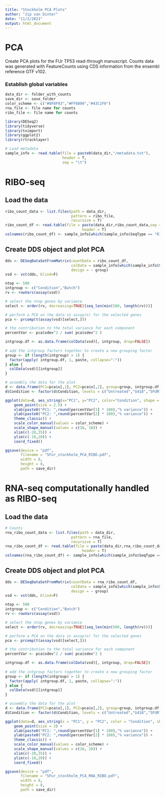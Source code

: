 ```yaml
---
title: "Stockholm PCA Plots"
author: "Jip van Dinter"
date: "11/2/2021"
output: html_document
---
```


# PCA

Create PCA plots for the FUr TP53 read-through manuscript. Counts data was generated with FeatureCounts using CDS information from the ensembl reference GTF v102.

### Establish global variables

```r
data_dir <- folder_with_counts
save_dir <- save_folder
color_scheme <- c("#8F8F93","#FF8800","#43C1F0")
rna_file <- file name for counts
ribo_file <- file name for counts

```

```r
library(DESeq2)
library(tidyverse)
library(tximport)
library(ggplot2)
library(rtracklayer)
```

```r
# Load metadata
sample_info <- read.table(file = paste0(data_dir,"/metadata.txt"),
                          header = T,
                          sep = "\t")
```

# RIBO-seq

## Load the data

```r
ribo_count_data <- list.files(path = data_dir,
                              pattern = ribo_file,
                              recursive = T)
ribo_count_df <- read.table(file = paste(data_dir,ribo_count_data,sep = "/"),
                                   header = T)
colnames(ribo_count_df) <- sample_info[which(sample_info$SeqType == "RIBO"),]$Sample.ID
```

## Create DDS object and plot PCA

```r
dds <- DESeqDataSetFromMatrix(countData = ribo_count_df,
                              colData = sample_info[which(sample_info$SeqType == "RIBO"),],
                              design = ~ group)
vsd <- vst(dds, blind=F)

ntop <- 500
intgroup <- c("Condition","Batch")
rv <- rowVars(assay(vsd))

# select the ntop genes by variance
select <- order(rv, decreasing=TRUE)[seq_len(min(500, length(rv)))]

# perform a PCA on the data in assay(x) for the selected genes
pca <- prcomp(t(assay(vsd)[select,]))

# the contribution to the total variance for each component
percentVar <- pca$sdev^2 / sum( pca$sdev^2 )

intgroup.df <- as.data.frame(colData(vsd)[, intgroup, drop=FALSE])
  
# add the intgroup factors together to create a new grouping factor
group <- if (length(intgroup) > 1) {
  factor(apply( intgroup.df, 1, paste, collapse=":"))
} else {
  colData(vsd)[[intgroup]]
}

# assembly the data for the plot
d <- data.frame(PC1=pca$x[,1], PC2=pca$x[,2], group=group, intgroup.df, name=colnames(vsd))
d$Condition <- factor(d$Condition, levels = c("Untreated","G418","5FUR"))

ggplot(data=d, aes_string(x="PC1", y="PC2", color="Condition", shape = "Batch")) + 
    geom_point(size = 2.5) + 
    xlab(paste0("PC1: ",round(percentVar[1] * 100),"% variance")) +
    ylab(paste0("PC2: ",round(percentVar[2] * 100),"% variance")) +
    theme_classic() +
    scale_color_manual(values = color_scheme) +
    scale_shape_manual(values = c(16, 18)) +
    xlim(c(-20,35)) +
    ylim(c(-10,20)) +
    coord_fixed()

ggsave(device = "pdf",
       filename = "5Fur_stockholm_PCA_RIBO.pdf",
       width = 8,
       height = 8,
       path = save_dir)
```

# RNA-seq computationally handled as RIBO-seq

## Load the data
```r
# Counts
rna_ribo_count_data <- list.files(path = data_dir,
                              pattern = rna_file,
                              recursive = T)
rna_ribo_count_df <- read.table(file = paste(data_dir,rna_ribo_count_data,sep = "/"),
                                   header = T)
colnames(rna_ribo_count_df) <- sample_info[which(sample_info$SeqType == "RNA"),]$Sample.ID
```

## Create DDS object and plot PCA

```r
dds <- DESeqDataSetFromMatrix(countData = rna_ribo_count_df,
                              colData = sample_info[which(sample_info$SeqType == "RNA"),],
                              design = ~ group)
vsd <- vst(dds, blind=F)

ntop <- 500
intgroup <- c("Condition","Batch")
rv <- rowVars(assay(vsd))

# select the ntop genes by variance
select <- order(rv, decreasing=TRUE)[seq_len(min(500, length(rv)))]

# perform a PCA on the data in assay(x) for the selected genes
pca <- prcomp(t(assay(vsd)[select,]))

# the contribution to the total variance for each component
percentVar <- pca$sdev^2 / sum( pca$sdev^2 )

intgroup.df <- as.data.frame(colData(vsd)[, intgroup, drop=FALSE])
  
# add the intgroup factors together to create a new grouping factor
group <- if (length(intgroup) > 1) {
  factor(apply( intgroup.df, 1, paste, collapse=":"))
} else {
  colData(vsd)[[intgroup]]
}

# assembly the data for the plot
d <- data.frame(PC1=pca$x[,1], PC2=pca$x[,2], group=group, intgroup.df, name=colnames(vsd))
d$Condition <- factor(d$Condition, levels = c("Untreated","G418","5FUR"))

ggplot(data=d, aes_string(x = "PC1", y = "PC2", color = "Condition", shape = "Batch")) + 
    geom_point(size = 3) + 
    xlab(paste0("PC1: ",round(percentVar[1] * 100),"% variance")) +
    ylab(paste0("PC2: ",round(percentVar[2] * 100),"% variance")) +
    theme_classic() +
    scale_color_manual(values = color_scheme) +
    scale_shape_manual(values = c(16, 18)) +
    xlim(c(-20,35)) +
    ylim(c(-10,20)) +
    coord_fixed()

ggsave(device = "pdf",
       filename = "5Fur_stockholm_PCA_RNA_RIBO.pdf",
       width = 8,
       height = 8,
       path = save_dir)
```
